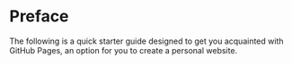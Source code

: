 # Preface {.unnumbered}

The following is a quick starter guide designed to get you acquainted with GitHub Pages, an option for you to create a personal website.
